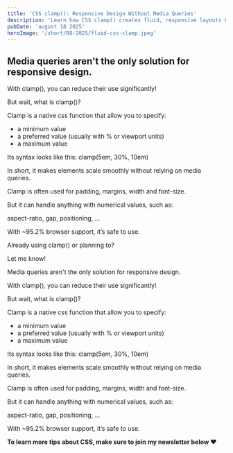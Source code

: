 ```yaml
---
title: 'CSS clamp(): Responsive Design Without Media Queries'
description: 'Learn how CSS clamp() creates fluid, responsive layouts by defining min, preferred, and max values—reducing media queries with 95% browser support.'
pubDate: 'august 18 2025'
heroImage: '/short/08-2025/fluid-css-clamp.jpeg'
---
```



<Picture
  src="/short/08-2025/fluid-css-clamp.jpeg"
  alt="Code example showing CSS clamp function for responsive font size"
  width="400"
  height="600"
  style="margin: 2em auto 1em auto; display: block; border: 4px solid var(--border)"
/>

## Media queries aren't the only solution for responsive design.

With clamp(), you can reduce their use significantly!

But wait, what is clamp()?

Clamp is a native css function that allow you to specify:

- a minimum value
- a preferred value (usually with % or viewport units)
- a maximum value

Its syntax looks like this: clamp(5em, 30%, 10em)

In short, it makes elements scale smoothly without relying on media queries.

Clamp is often used for padding, margins, width and font-size.

But it can handle anything with numerical values, such as:

aspect-ratio, gap, positioning, …

With ~95.2% browser support, it’s safe to use.

Already using clamp() or planning to?

Let me know!

Media queries aren't the only solution for responsive design.

With clamp(), you can reduce their use significantly!

But wait, what is clamp()?

Clamp is a native css function that allow you to specify:

- a minimum value
- a preferred value (usually with % or viewport units)
- a maximum value

Its syntax looks like this: clamp(5em, 30%, 10em)

In short, it makes elements scale smoothly without relying on media queries.

Clamp is often used for padding, margins, width and font-size.

But it can handle anything with numerical values, such as:

aspect-ratio, gap, positioning, …

With ~95.2% browser support, it’s safe to use.

**To learn more tips about CSS, make sure to join my newsletter below ❤️**

